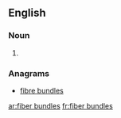 
==English==

===Noun===
{{head|en}}

# {{plural of|fiber bundle}}

===Anagrams===
* [[fibre bundles#English|fibre bundles]]

[[ar:fiber bundles]]
[[fr:fiber bundles]]
